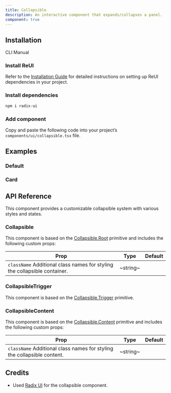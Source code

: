 ```yaml
---
title: Collapsible
description: An interactive component that expands/collapses a panel.
component: true
---
```


## Installation

<Tabs defaultValue="cli">

<TabsList>
  <TabsTrigger value="cli">CLI</TabsTrigger>
  <TabsTrigger value="manual">Manual</TabsTrigger>
</TabsList>

<TabsContent value="cli">
  <CliCommands name="collapsible" />
</TabsContent>

<TabsContent value="manual">    
<Steps>

### Install ReUI

Refer to the [Installation Guide](/docs/installation) for detailed instructions on setting up ReUI dependencies in your project.

### Install dependencies

```bash
npm i radix-ui
```

### Add component

Copy and paste the following code into your project’s `components/ui/collapsible.tsx` file.

<ComponentPreview name="collapsible" />

</Steps>

</TabsContent>

</Tabs>

## Examples

### Default

<ExamplePreview path="collapsible/default" />

### Card

<ExamplePreview path="collapsible/card" />

## API Reference

This component provides a customizable collapsible system with various styles and states.

### Collapsible

This component is based on the [Collapsible.Root](https://www.radix-ui.com/primitives/docs/components/collapsible#root) primitive and includes the following custom props:

| **Prop**                                                                                             | **Type** | **Default** |
| ---------------------------------------------------------------------------------------------------- | -------- | ----------- |
| `className` <PopoverInfo>Additional class names for styling the collapsible container.</PopoverInfo> | ~string~ | <Na/>       |

### CollapsibleTrigger

This component is based on the [Collapsible.Trigger](https://www.radix-ui.com/primitives/docs/components/collapsible#trigger) primitive.

### CollapsibleContent

This component is based on the [Collapsible.Content](https://www.radix-ui.com/primitives/docs/components/collapsible#content) primitive and includes the following custom props:

| **Prop**                                                                                           | **Type** | **Default** |
| -------------------------------------------------------------------------------------------------- | -------- | ----------- |
| `className` <PopoverInfo>Additional class names for styling the collapsible content.</PopoverInfo> | ~string~ | <Na/>       |

## Credits

- Used [Radix UI](https://www.radix-ui.com/primitives/docs/components/collapsible) for the collapsible component.
